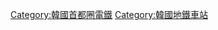{{Commons category|Seoul Subway}}

[[Category:韓國首都圈電鐵|Category:韓國首都圈電鐵]]
[[Category:韓國地鐵車站|Category:韓國地鐵車站]]